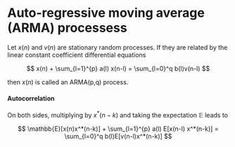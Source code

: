 # Auto-regressive moving average (ARMA) processess

Let $x(n)$ and $v(n)$ are stationary random processes. If they are related by the linear constant coefficient differential equations

$$
x(n) + \sum_{l=1}^{p} a(l) x(n-l)  = \sum_{l=0}^q b(l)v(n-l)
$$

then $x(n)$ is called an ARMA(p,q) process.

#### Autocorrelation

On both sides, multiplying by $x^*(n-k)$ and taking the expectation $\mathbb{E}$ leads to

$$
\mathbb{E}[x(n)x^*(n-k)] + \sum_{l=1}^{p} a(l) E[x(n-l) x^*(n-k)] = \sum_{l=0}^q b(l)E[v(n-l)x^*(n-k)]
$$
